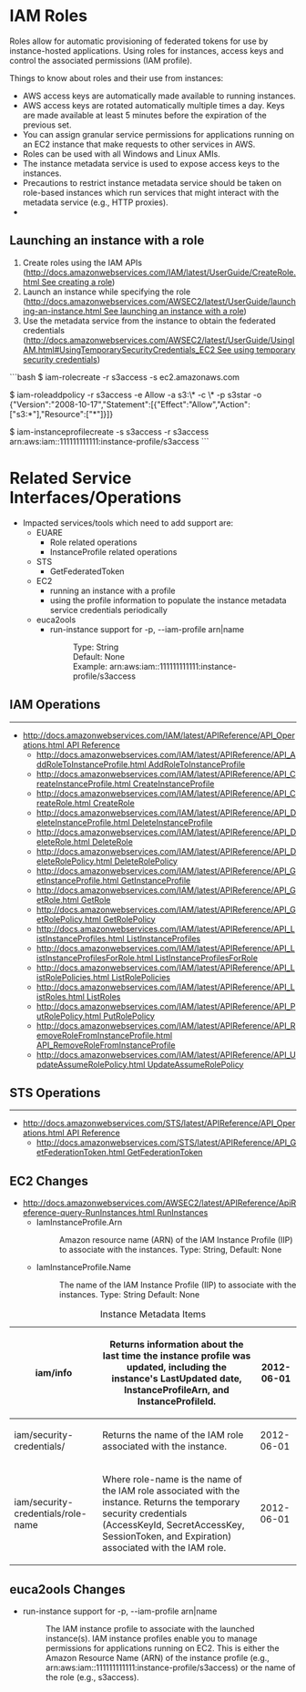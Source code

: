 = IAM Roles =
Roles allow for automatic provisioning of federated tokens for use by instance-hosted applications.  Using roles for instances, access keys and control the associated permissions (IAM profile).

Things to know about roles and their use from instances:
* AWS access keys are automatically made available to running instances.
* AWS access keys are rotated automatically multiple times a day. Keys are made available at least 5 minutes before the expiration of the previous set.
* You can assign granular service permissions for applications running on an EC2 instance that make requests to other services in AWS.
* Roles can be used with all Windows and Linux AMIs.
* The instance metadata service is used to expose access keys to the instances.
* Precautions to restrict instance metadata service should be taken on role-based instances which run services that might interact with the metadata service (e.g., HTTP proxies).
* 

== Launching an instance with a role ==
# Create roles using the IAM APIs ([[http://docs.amazonwebservices.com/IAM/latest/UserGuide/CreateRole.html See creating a role]])
# Launch an instance while specifying the role ([[http://docs.amazonwebservices.com/AWSEC2/latest/UserGuide/launching-an-instance.html See launching an instance with a role]])
# Use the metadata service from the instance to obtain the federated credentials ([[http://docs.amazonwebservices.com/AWSEC2/latest/UserGuide/UsingIAM.html#UsingTemporarySecurityCredentials_EC2 See using temporary security credentials]])
```bash
$ iam-rolecreate -r s3access -s ec2.amazonaws.com

$ iam-roleaddpolicy -r s3access -e Allow -a s3:\* -c \* -p s3star -o
{"Version":"2008-10-17","Statement":[{"Effect":"Allow","Action":["s3:*"],"Resource":["*"]}]}

$ iam-instanceprofilecreate -s s3access -r s3access arn:aws:iam::111111111111:instance-profile/s3access
```    

= Related Service Interfaces/Operations =
* Impacted services/tools which need to add support are:
** EUARE
*** Role related operations
*** InstanceProfile related operations
** STS
*** GetFederatedToken
** EC2
*** running an instance with a profile
*** using the profile information to populate the instance metadata service credentials periodically
** euca2ools
*** run-instance support for  -p, --iam-profile arn|name
***: Type: String
***: Default: None
***: Example: arn:aws:iam::111111111111:instance-profile/s3access


== IAM Operations ==
----
* [[http://docs.amazonwebservices.com/IAM/latest/APIReference/API_Operations.html API Reference]]
** [[http://docs.amazonwebservices.com/IAM/latest/APIReference/API_AddRoleToInstanceProfile.html AddRoleToInstanceProfile]]
** [[http://docs.amazonwebservices.com/IAM/latest/APIReference/API_CreateInstanceProfile.html CreateInstanceProfile]]
** [[http://docs.amazonwebservices.com/IAM/latest/APIReference/API_CreateRole.html CreateRole]]
** [[http://docs.amazonwebservices.com/IAM/latest/APIReference/API_DeleteInstanceProfile.html DeleteInstanceProfile]]
** [[http://docs.amazonwebservices.com/IAM/latest/APIReference/API_DeleteRole.html DeleteRole]]
** [[http://docs.amazonwebservices.com/IAM/latest/APIReference/API_DeleteRolePolicy.html DeleteRolePolicy]]
** [[http://docs.amazonwebservices.com/IAM/latest/APIReference/API_GetInstanceProfile.html GetInstanceProfile]]
** [[http://docs.amazonwebservices.com/IAM/latest/APIReference/API_GetRole.html GetRole]]
** [[http://docs.amazonwebservices.com/IAM/latest/APIReference/API_GetRolePolicy.html GetRolePolicy]]
** [[http://docs.amazonwebservices.com/IAM/latest/APIReference/API_ListInstanceProfiles.html ListInstanceProfiles]]
** [[http://docs.amazonwebservices.com/IAM/latest/APIReference/API_ListInstanceProfilesForRole.html ListInstanceProfilesForRole]]
** [[http://docs.amazonwebservices.com/IAM/latest/APIReference/API_ListRolePolicies.html ListRolePolicies]]
** [[http://docs.amazonwebservices.com/IAM/latest/APIReference/API_ListRoles.html ListRoles]]
** [[http://docs.amazonwebservices.com/IAM/latest/APIReference/API_PutRolePolicy.html PutRolePolicy]]
** [[http://docs.amazonwebservices.com/IAM/latest/APIReference/API_RemoveRoleFromInstanceProfile.html API_RemoveRoleFromInstanceProfile]]
** [[http://docs.amazonwebservices.com/IAM/latest/APIReference/API_UpdateAssumeRolePolicy.html UpdateAssumeRolePolicy]]

== STS Operations ==
----
* [[http://docs.amazonwebservices.com/STS/latest/APIReference/API_Operations.html API Reference]]
** [[http://docs.amazonwebservices.com/STS/latest/APIReference/API_GetFederationToken.html GetFederationToken]]

== EC2 Changes ==
* [[http://docs.amazonwebservices.com/AWSEC2/latest/APIReference/ApiReference-query-RunInstances.html RunInstances]]
** IamInstanceProfile.Arn
**: Amazon resource name (ARN) of the IAM Instance Profile (IIP) to associate with the instances. Type: String, Default: None
** IamInstanceProfile.Name
**: The name of the IAM Instance Profile (IIP) to associate with the instances. Type: String Default: None

{|
|+ Instance Metadata Items
! iam/info 	|| Returns information about the last time the instance profile was updated, including the instance's LastUpdated date, InstanceProfileArn, and InstanceProfileId.	|| 2012-06-01
|-
! iam/security-credentials/ 	|| Returns the name of the IAM role associated with the instance. || 2012-06-01
|-
! iam/security-credentials/role-name ||	Where role-name is the name of the IAM role associated with the instance. Returns the temporary security credentials (AccessKeyId, SecretAccessKey, SessionToken, and Expiration) associated with the IAM role. ||	2012-06-01
|}

== euca2ools Changes ==
* run-instance support for  -p, --iam-profile arn|name
*: The IAM instance profile to associate with the launched instance(s). IAM instance profiles enable you to manage permissions for applications running on EC2. This is either the Amazon Resource Name (ARN) of the instance profile (e.g., arn:aws:iam::111111111111:instance-profile/s3access) or the name of the role (e.g., s3access).

